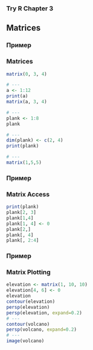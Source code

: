 ### Try R Chapter 3

## Matrices

### Пример
### Matrices
```r
matrix(0, 3, 4)

# ---
a <- 1:12
print(a)
matrix(a, 3, 4)

# ---
plank <- 1:8
plank

# ---
dim(plank) <- c(2, 4)
print(plank)

# ---
matrix(1,5,5)
```

### Пример
### Matrix Access
```r
print(plank)
plank[2, 3]
plank[1,4]
plank[1, 4] <- 0
plank[2,]
plank[, 4]
plank[, 2:4]
```

### Пример
### Matrix Plotting
```r
elevation <- matrix(1, 10, 10)
elevation[4, 6] <- 0
elevation
contour(elevation)
persp(elevation)
persp(elevation, expand=0.2)
# ---
contour(volcano)
persp(volcano, expand=0.2)
# ---
image(volcano)
```